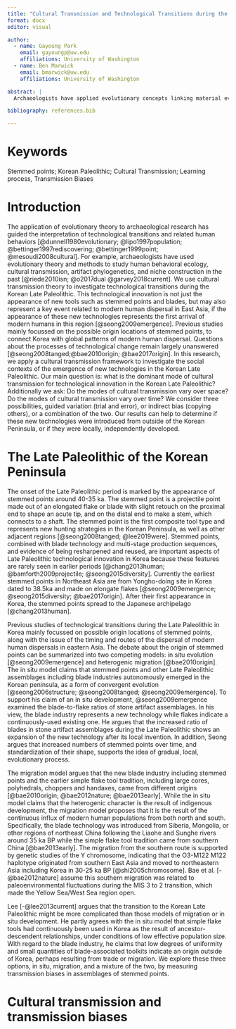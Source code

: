 ```yaml
---
title: "Cultural Transmission and Technological Transitions during the Late Paleolithic in Korea"
format: docx
editor: visual

author:
  - name: Gayoung Park
    email: gayoungp@uw.edu
    affiliations: University of Washington
  - name: Ben Marwick
    email: bmarwick@uw.edu
    affiliations: University of Washington

abstract: |
  Archaeologists have applied evolutionary concepts linking material evidence and cultural phenomena to understand human behavior. Evolutionary approaches suggest that technological transitions can occur through changes in social learning processes, and transmission biases are important loci of changes. The onset of the Late Paleolithic period in Korea, represented by the appearance of stemmed points and blades, is a key event in understanding modern human dispersal in Northeast Asia. Previous studies mainly focus on possible origin locations of new technologies, but they rarely address the process of the technological transition. In this research we use a cultural transmission framework to investigate the social contexts that can give us insights into the emergence of these new technologies. Our main question is: what was the dominant mode of cultural transmission during the time of technological innovation in the Korean Late Paleolithic? Inspired by Bettinger and Eerkens [-@bettinger1999point], we build two models using guided variation and indirect bias. To test the models and understand the transmission processes, we use coefficients of variation (CV), and Principal Component Analysis (PCA). Here we show that the information about the new technology was transmitted via selective combinations of guided variation and indirect bias. We found that some attributes including length and width were transmitted through indirect bias, while other attributes appear to have been more dependent on raw materials or other factors. 

bibliography: references.bib

---
```


# Keywords {-}
 Stemmed points; Korean Paleolithic; Cultural Transmission; Learning process, Transmission Biases

# Introduction {-}

The application of evolutionary theory to archaeological research has guided the interpretation of technological transitions and related human behaviors [@dunnell1980evolutionary; @lipo1997population; @bettinger1997rediscovering; @bettinger1999point; @mesoudi2008cultural]. For example, archaeologists have used evolutionary theory and methods to study human behavioral ecology, cultural transmission, artifact phylogenetics, and niche construction in the past [@riede2010isn; @o2017dual @garvey2018current]. We use cultural transmission theory to investigate technological transitions during the Korean Late Paleolithic. This technological innovation is not just the appearance of new tools such as stemmed points and blades, but may also represent a key event related to modern human dispersal in East Asia, if the appearance of these new technologies represents the first arrival of modern humans in this region [@seong2009emergence]. Previous studies mainly focussed on the possible origin locations of stemmed points, to connect Korea with global patterns of modern human dispersal. Questions about the processes of technological change remain largely unanswered [@seong2008tanged;@bae2010origin; @bae2017origin]. In this research, we apply a cultural transmission framework to investigate the social contexts of the emergence of new technologies in the Korean Late Paleolithic. Our main question is: what is the dominant mode of cultural transmission for technological innovation in the Korean Late Paleolithic? Additionally we ask: Do the modes of cultural transmission vary over space? Do the modes of cultural transmission vary over time? We consider three possibilities, guided variation (trial and error), or indirect bias (copying others), or a combination of the two. Our results can help to determine if these new technologies were introduced from outside of the Korean Peninsula, or if they were locally, independently developed. 

# The Late Paleolithic of the Korean Peninsula {-}

The onset of the Late Paleolithic period is marked by the appearance of stemmed points around 40-35 ka. The stemmed point is a projectile point made out of an elongated flake or blade with slight retouch on the proximal end to shape an acute tip, and on the distal end to make a stem, which connects to a shaft. The stemmed point is the first composite tool type and represents new hunting strategies in the Korean Peninsula, as well as other adjacent regions [@seong2008tanged; @lee2019were]. Stemmed points, combined with blade technology and multi-stage production sequences, and evidence of being resharpened and reused, are important aspects of Late Paleolithic technological innovation in Korea because these features are rarely seen in earlier periods [@chang2013human; @bamforth2009projectile; @seong2015diversity]. Currently the earliest stemmed points in Northeast Asia are from Yongho-doing site in Korea dated to 38.5ka and made on elongate flakes  [@seong2009emergence; @seong2015diversity; @bae2017origin]. After their first appearance in Korea, the stemmed points spread to the Japanese archipelago [@chang2013human]. 

Previous studies of technological transitions during the Late Paleolithic in Korea mainly focussed on possible origin locations of stemmed points, along with the issue of the timing and routes of the dispersal of modern human dispersals in eastern Asia. The debate about the origin of stemmed points can be summarized into two competing models: in situ evolution [@seong2009emergence] and heterogenic migration [@bae2010origin]. The in situ model claims that stemmed points and other Late Paleolithic assemblages including blade industries autonomously emerged in the Korean peninsula, as a form of convergent evolution [@seong2006structure; @seong2008tanged; @seong2009emergence]. To support his claim of an in situ development, @seong2009emergence examined the blade-to-flake ratios of stone artifact assemblages. In his view, the blade industry represents a new technology while flakes indicate a continuously-used existing one. He argues that the increased ratio of blades in stone artifact assemblages during the Late Paleolithic shows an expansion of the new technology after its local invention. In addition, Seong argues that increased numbers of stemmed points over time, and standardization of their shape, supports the idea of gradual, local, evolutionary process. 

The migration model argues that the new blade industry including stemmed points and the earlier simple flake tool tradition, including large cores, polyhedrals, choppers and handaxes, came from different origins [@bae2010origin; @bae2012nature; @bae2013early]. While the in situ model claims that the heterogenic character is the result of indigenous development, the migration model proposes that it is the result of the continuous influx of modern human populations from both north and south. Specifically, the blade technology was introduced from Siberia, Mongolia, or other regions of northeast China following the Liaohe and Sunghe rivers around 35 ka BP while the simple flake tool tradition came from southern China [@bae2013early]. The migration from the southern route is supported by genetic studies of the Y chromosome, indicating that the O3-M122 M122 haplotype originated from southern East Asia and moved to northeastern Asia including Korea in 30-25 ka BP [@shi2005chromosome]. Bae et al. [-@bae2012nature] assume this southern migration was related to paleoenvironmental fluctuations during the MIS 3 to 2 transition, which made the Yellow Sea/West Sea region open.   

Lee [-@lee2013current] argues that the transition to the Korean Late Paleolithic might be more complicated than those models of migration or in situ development. He partly agrees with the in situ model that simple flake tools had continuously been used in Korea as the result of ancestor-descendent relationships, under conditions of low effective population size. With regard to the blade industry, he claims that low degrees of uniformity and small quantities of blade-associated toolkits indicate an origin outside of Korea, perhaps resulting from trade or migration. We explore these three options, in situ, migration, and a mixture of the two, by measuring transmission biases in assemblages of stemmed points. 

# Cultural transmission and transmission biases {-}



